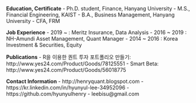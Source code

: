 **Education, Certificate**
- Ph.D. student, Finance, Hanyang University
- M.S., Financial Engineering, KAIST
- B.A., Business Management, Hanyang University
- CFA, FRM

**Job Experience**
- 2019 ~ : Meritz Insurance, Data Analysis
- 2016 ~ 2019 : NH-Amundi Asset Management, Quant Manager
- 2014 ~ 2016 : Korea Investment & Securities, Equity

**Publications**
- R을 이용한 퀀트 투자 포트폴리오 만들기: http://www.yes24.com/Product/Goods/78125551
- Smart Beta: http://www.yes24.com/Product/Goods/56018775

**Contact Information**
- http://henryquant.blogspot.com
- https://kr.linkedin.com/in/hyunyul-lee-34952096
- https://github.com/hyunyulhenry
- leebisu@gmail.com